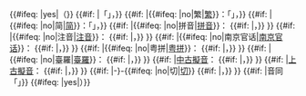 <includeonly>{{#ifeq: {{{br}}}|yes|（}}<!--
--><span style="font-size:{{{fs|}}};"><!--
-->{{#if: {{{char|}}}|「{{{char}}}」，}}<!--
-->{{#if: {{{t|}}}|{{#ifeq: {{{link}}}|no|繁|[[繁体字|繁]]}}：「{{lang|zh-hant|{{{t}}}}}」，}}<!--
-->{{#if: {{{s|}}}|{{#ifeq: {{{link}}}|no|简|[[简化字|简]]}}：「{{lang|zh-hans|{{{s}}}}}」，}}<!--
-->{{#if: {{{pinyin|}}}|{{#ifeq: {{{link}}}|no|拼音|[[汉语拼音|拼音]]}}：{{lang|zh-Latn-pinyin|{{{pinyin}}}}}<!--
-->{{#if: {{{zhuyin|}}}{{{jyutping|}}}{{{langjin|}}}{{{tailo|}}}{{{中古|}}}{{{上古|}}}{{{反切|}}}{{{同音字|}}}|，}}<!--
-->}}<!--
-->{{#if: {{{zhuyin|}}}|{{#ifeq: {{{link}}}|no|注音|[[注音符號|注音]]}}：{{lang|zh-Bopo|{{{zhuyin}}}}}<!--
-->{{#if: {{{jyutping|}}}{{{langjin|}}}{{{tailo|}}}{{{中古|}}}{{{上古|}}}{{{反切|}}}{{{同音字|}}}|，}}<!--
-->}}<!--
-->{{#if: {{{langjin|}}}|{{#ifeq: {{{link}}}|no|南京官话|[[南京話拉丁化方案#輸入法方案|南京官话]]}}：{{lang|zh-njin-Latn|{{{langjin}}}}}<!--
-->{{#if: {{{jyutping|}}}{{{tailo|}}}{{{中古|}}}{{{上古|}}}{{{反切|}}}{{{同音字|}}}|，}}<!--
-->}}<!--
-->{{#if: {{{jyutping|}}}|{{#ifeq: {{{link}}}|no|粤拼|[[香港語言學學會粵語拼音方案|粤拼]]}}：{{lang|yue-Latn|{{{jyutping}}}}}<!--
-->{{#if: {{{tailo|}}}{{{中古|}}}{{{上古|}}}{{{反切|}}}{{{同音字|}}}|，}}<!--
-->}}<!--
-->{{#if: {{{tailo|}}}|{{#ifeq: {{{link}}}|no|臺羅|[[臺灣閩南語羅馬字拼音方案|臺羅]]}}：{{lang|nan-tl|{{{tailo}}}}}<!--
-->{{#if: {{{中古|}}}{{{上古|}}}{{{反切|}}}{{{同音字|}}}|，}}<!--
-->}}<!--
-->{{#if: {{{中古|}}}|[[中古漢語|中古擬音]]：{{IPA|{{{中古}}}}}<!--
-->{{#if: {{{上古|}}}{{{反切|}}}{{{同音字|}}}|，}}<!--
-->}}<!--
-->{{#if: {{{上古|}}}|[[上古漢語|上古擬音]]：{{IPA|{{{上古}}}}}<!--
-->{{#if: {{{反切|}}}{{{同音字|}}}|，}}<!--
-->}}<!--
-->{{#if: {{{反切|}}}|-{{{{反切}}}}-{{#ifeq: {{{link}}}|no|切|[[反切|切]]}}<!--
-->{{#if: {{{同音字|}}}|，}}<!--
-->}}<!--
-->{{#if: {{{同音字|}}}|音同「{{{同音字}}}」}}<!--
--></span><!--
-->{{#ifeq: {{{br}}}|yes|）}}</includeonly>